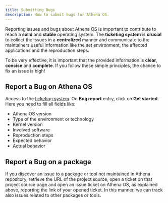 ```yaml
---
title: Submitting Bugs
description: How to submit bugs for Athena OS.
---
```


Reporting issues and bugs about Athena OS is important to contribute to reach a **solid** and **stable** operating system. The **ticketing system** is **crucial** to collect the issues in a **centralized** manner and communicate to the maintainers useful information like the set environment, the affected applications and the reproduction steps.

To be very effective, it is important that the provided information is **clear**, **concise** and **complete**. If you follow these simple principles, the chance to fix an issue is high!

## Report a Bug on Athena OS

Access to the [ticketing system](https://github.com/Athena-OS/athena-iso/issues/new/choose). On **Bug report** entry, click on **Get started**. Here you need to fill all fields like:
* Athena OS version
* Type of the environment or technology
* Kernel version
* Involved software
* Reproduction steps
* Expected behavior
* Actual behavior

## Report a Bug on a package

If you discover an issue to a package or tool not maintained in Athena repository, retrieve the URL of the project source, open a ticket on that project source page and open an issue ticket on Athena OS, as explained above, reporting the link of your opened ticket. In this manner, we can track also issues related to other packages or tools.